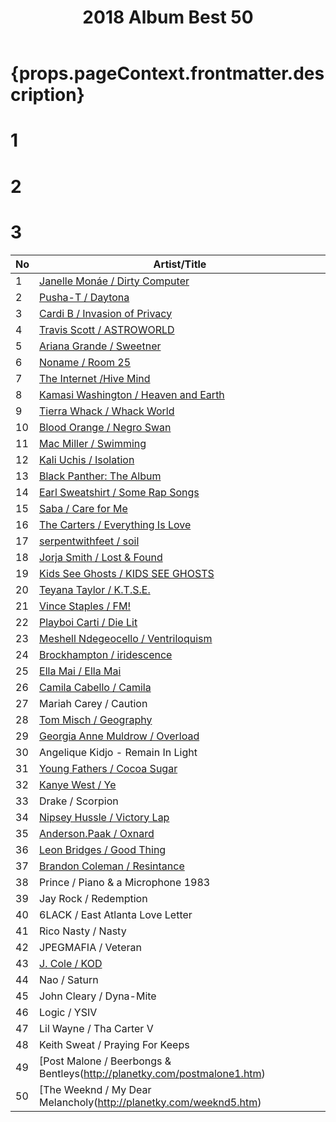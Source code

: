 ﻿---
title: 2018 Album Best 50
tabs: ['2019', '2018', '2017']
description: 2018 Black Music Album Best 50 by planet.ky
---


<h1> {props.pageContext.frontmatter.description} </h1>

<Row>
<Column colMd={3} colLg={3} noGutterMdLeft>
<h1>1</h1>
<Review1 />
</Column>
<Column colMd={3} colLg={3} noGutterMdLeft>
<h1>2</h1>
<Review2 />
</Column>
<Column colMd={3} colLg={3} noGutterMdLeft>
<h1>3</h1>
<Review3 />
</Column>
</Row>

| No | Artist/Title                                                                      | 
| -- | --------------------------------------------------------------------------------- | 
|1	 | [Janelle Monáe / Dirty Computer](/review/janellemonae3L)                          |
|2	 | [Pusha-T / Daytona](/review/pushat3L)                                             |
|3	 | [Cardi B / Invasion of Privacy](/review/cardib1L)                                 |
|4	 | [Travis Scott / ASTROWORLD](/review/travisscott3L)                                |
|5	 | [Ariana Grande / Sweetner](/review/arianagrande4L)                                |
|6	 | [Noname / Room 25](/review/noname2L)                                              |
|7	 | [The Internet /Hive Mind](http://planetky.com/theinternet2.htm)                   |
|8	 | [Kamasi Washington / Heaven and Earth](http://planetky.com/kamasiwashington3.htm) |
|9	 | [Tierra Whack / Whack World](http://planetky.com/tierrawhack1.htm)                |
|10  | [Blood Orange / Negro Swan](http://planetky.com/bloodorange3.htm)                 |　　　　　　　　　　　　　　　
|11  | [Mac Miller / Swimming](http://planetky.com/macmiller2.htm)　　　　　　　　　　　 　|
|12  | [Kali Uchis / Isolation](http://planetky.com/kaliuchis1.htm)                      |
|13  | [Black Panther: The Album](http://planetky.com/blackpanther.htm)                  |
|14  | [Earl Sweatshirt / Some Rap Songs](http://planetky.com/earlsweatshirt3.htm)       |
|15  | [Saba / Care for Me](http://planetky.com/saba1.htm)                               |
|16  | [The Carters / Everything Is Love](http://planetky.com/carters1.htm)              |
|17  | [serpentwithfeet / soil](http://planetky.com/serpentwithfeet1.htm)                |
|18  | [Jorja Smith / Lost & Found](http://planetky.com/jorjasmith1.htm)                 |
|19  | [Kids See Ghosts / KIDS SEE GHOSTS](http://planetky.com/kidsseeghosts1.htm)       |
|20  | [Teyana Taylor / K.T.S.E.](http://planetky.com/teyanataylor2.htm)                 |
|21  | [Vince Staples / FM!](/review/vincestaples4L)                                     |              
|22  | [Playboi Carti / Die Lit](/review/playboicarti1L)                                 |
|23  | [Meshell Ndegeocello / Ventriloquism](http://planetky.com/ndegeocelllo4.htm)      |
|24  | [Brockhampton / iridescence](/review/brockhampton1L)                              |
|25  | [Ella Mai / Ella Mai](http://planetky.com/ellamai1.htm)                           |
|26  | [Camila Cabello / Camila](http://planetky.com/camilacabello1.htm)                 |
|27  | Mariah Carey / Caution                                                            |
|28  | [Tom Misch / Geography](http://planetky.com/tommisch1.htm)                        |
|29  | [Georgia Anne Muldrow / Overload](http://planetky.com/georgiaannemuldrow.htm)     |
|30  | Angelique Kidjo - Remain In Light                                                 |
|31  | [Young Fathers / Cocoa Sugar](http://planetky.com/youngfathers2.htm)              |
|32  | [Kanye West / Ye](http://planetky.com/kanyewest9.htm)                             |
|33  | Drake / Scorpion                                                                  |
|34  | [Nipsey Hussle / Victory Lap](http://planetky.com/nipseyhustle1.htm)              |
|35  | [Anderson.Paak / Oxnard](http://planetky.com/andersonpaak3.htm)                   |
|36  | [Leon Bridges / Good Thing](http://planetky.com/leonbridges2.htm)                 |
|37  | [Brandon Coleman / Resintance](http://planetky.com/brandoncoleman1.htm)           |
|38  | Prince / Piano & a Microphone 1983                                                |
|39  | Jay Rock / Redemption                                                             |
|40  | 6LACK / East Atlanta Love Letter                                                  |
|41  | Rico Nasty / Nasty                                                                |
|42  | JPEGMAFIA / Veteran                                                               |
|43  | [J. Cole / KOD](http://planetky.com/jcole3.htm)                                   |
|44  | Nao / Saturn                                                                      |
|45  | John Cleary / Dyna-Mite                                                           |
|46  | Logic / YSIV                                                                      |
|47  | Lil Wayne / Tha Carter V                                                          |
|48  | Keith Sweat / Praying For Keeps                                                   |
|49  | [Post Malone / Beerbongs & Bentleys(http://planetky.com/postmalone1.htm)          |
|50  | [The Weeknd / My Dear Melancholy(http://planetky.com/weeknd5.htm)                 |
